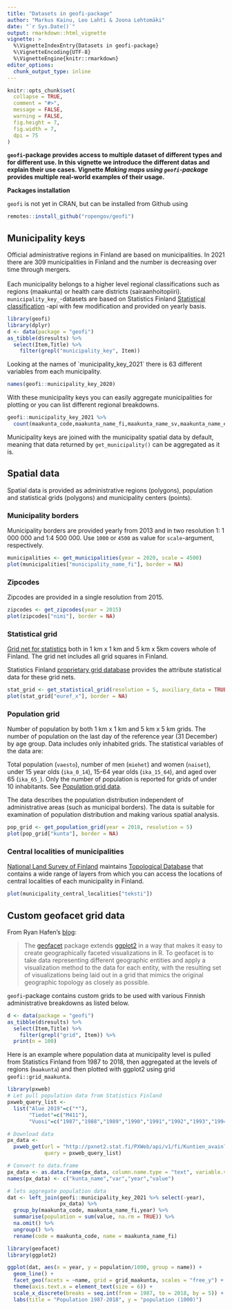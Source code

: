```yaml
---
title: "Datasets in geofi-package"
author: "Markus Kainu, Leo Lahti & Joona Lehtomäki"
date: "`r Sys.Date()`"
output: rmarkdown::html_vignette
vignette: >
  %\VignetteIndexEntry{Datasets in geofi-package}
  %\VignetteEncoding{UTF-8}
  %\VignetteEngine{knitr::rmarkdown}
editor_options: 
  chunk_output_type: inline
---
```


```r
knitr::opts_chunk$set(
  collapse = TRUE,
  comment = "#>",
  message = FALSE, 
  warning = FALSE,
  fig.height = 7, 
  fig.width = 7,
  dpi = 75
)
```

**`geofi`-package provides access to multiple dataset of different types and for different use. In this vignette we introduce the different datas and explain their use cases. Vignette *Making maps using `geofi`-package* provides multiple real-world examples of their usage. **

**Packages installation**

`geofi` is not yet in CRAN, but can be installed from Github using

```r
remotes::install_github("ropengov/geofi")
```

## Municipality keys

Official administrative regions in Finland are based on municipalities. In 2021 there are 309 municipalities in Finland and the number is decreasing over time through mergers.\
\
Each municipality belongs to a higher level regional classifications such as regions (maakunta) or health care districts (sairaanhoitopiiri). `municipality_key_`-datasets are based on Statistics Finland [Statistical classification](https://data.stat.fi/api/classifications/v2/) -api with few modification and provided on yearly basis.

```r
library(geofi)
library(dplyr)
d <- data(package = "geofi")
as_tibble(d$results) %>% 
  select(Item,Title) %>% 
    filter(grepl("municipality_key", Item))
```

Looking at the names of \`municipality_key_2021\` there is 63 different variables from each municipality.

```r
names(geofi::municipality_key_2020)
```

With these municipality keys you can easily aggregate municipalities for plotting or you can list different regional breakdowns.\

```r
geofi::municipality_key_2021 %>% 
  count(maakunta_code,maakunta_name_fi,maakunta_name_sv,maakunta_name_en)
```

Municipality keys are joined with the municipality spatial data by default, meaning that data returned by `get_municipality()` can be aggregated as it is.

## Spatial data

Spatial data is provided as administrative regions (polygons), population and statistical grids (polygons) and municipality centers (points).

### Municipality borders

Municipality borders are provided yearly from 2013 and in two resolution 1: 1 000 000 and 1:4 500 000. Use `1000` or `4500` as value for `scale`-argument, respectively.

```r
municipalities <- get_municipalities(year = 2020, scale = 4500)
plot(municipalities["municipality_name_fi"], border = NA)
```

### Zipcodes

Zipcodes are provided in a single resolution from 2015.

```r
zipcodes <- get_zipcodes(year = 2015) 
plot(zipcodes["nimi"], border = NA)
```

### Statistical grid

[Grid net for statistics](https://www.stat.fi/org/avoindata/paikkatietoaineistot/tilastoruudukko_1km_en.html) both in 1 km x 1 km and 5 km x 5km covers whole of Finland. The grid net includes all grid squares in Finland.

Statistics Finland [proprietary grid database](https://www.stat.fi/tup/ruututietokanta/index_en.html) provides the attribute statistical data for these grid nets.

```r
stat_grid <- get_statistical_grid(resolution = 5, auxiliary_data = TRUE)
plot(stat_grid["euref_x"], border = NA)
```

### Population grid

Number of population by both 1 km x 1 km and 5 km x 5 km grids. The number of population on the last day of the reference year (31 December) by age group. Data includes only inhabited grids. The statistical variables of the data are:

Total population (`vaesto`), number of men (`miehet`) and women (`naiset`), under 15 year olds (`ika_0_14`), 15-64 year olds (`ika_15_64`), and aged over 65 (`ika_65_`). Only the number of population is reported for grids of under 10 inhabitants. See [Population grid data](https://www.paikkatietohakemisto.fi/geonetwork/srv/eng/catalog.search#/metadata/a901d40a-8a6b-4678-814c-79d2e2ab130c).

The data describes the population distribution independent of administrative areas (such as municipal borders). The data is suitable for examination of population distribution and making various spatial analysis.

```r
pop_grid <- get_population_grid(year = 2018, resolution = 5)
plot(pop_grid["kunta"], border = NA)
```

### Central localities of municipalities

[National Land Survey of Finland](https://maanmittauslaitos.fi) maintains [Topological Database](https://www.maanmittauslaitos.fi/en/maps-and-spatial-data/expert-users/product-descriptions/topographic-database) that contains a wide range of layers from which you can access the locations of central localities of each municipality in Finland.

```r
plot(municipality_central_localities["teksti"])
```

## Custom geofacet grid data

From Ryan Hafen's [blog](https://ryanhafen.com/blog/geofacet/):

> The [geofacet](https://hafen.github.io/geofacet/) package extends [ggplot2](http://ggplot2.tidyverse.org/) in a way that makes it easy to create geographically faceted visualizations in R. To geofacet is to take data representing different geographic entities and apply a visualization method to the data for each entity, with the resulting set of visualizations being laid out in a grid that mimics the original geographic topology as closely as possible.

`geofi`-package contains custom grids to be used with various Finnish administrative breakdowns as listed below.

```r
d <- data(package = "geofi")
as_tibble(d$results) %>% 
  select(Item,Title) %>% 
    filter(grepl("grid", Item)) %>% 
  print(n = 100)
```

Here is an example where population data at municipality level is pulled from Statistics Finland from 1987 to 2018, then aggregated at the levels of regions (`maakunta`) and then plotted with ggplot2 using grid `geofi::grid_maakunta`.

```r
library(pxweb)
# Let pull population data from Statistics Finland
pxweb_query_list <- 
  list("Alue 2019"=c("*"),
       "Tiedot"=c("M411"),
       "Vuosi"=c("1987","1988","1989","1990","1991","1992","1993","1994","1995","1996","1997","1998","1999","2000","2001","2002","2003","2004","2005","2006","2007","2008","2009","2010","2011","2012","2013","2014","2015","2016","2017","2018"))

# Download data 
px_data <- 
  pxweb_get(url = "http://pxnet2.stat.fi/PXWeb/api/v1/fi/Kuntien_avainluvut/2019/kuntien_avainluvut_2019_aikasarja.px",
            query = pxweb_query_list)

# Convert to data.frame 
px_data <- as.data.frame(px_data, column.name.type = "text", variable.value.type = "text")
names(px_data) <- c("kunta_name","var","year","value")

# lets aggregate population data
dat <- left_join(geofi::municipality_key_2021 %>% select(-year),
                 px_data) %>% 
  group_by(maakunta_code, maakunta_name_fi,year) %>% 
  summarise(population = sum(value, na.rm = TRUE)) %>% 
  na.omit() %>% 
  ungroup() %>% 
  rename(code = maakunta_code, name = maakunta_name_fi)

library(geofacet)
library(ggplot2)

ggplot(dat, aes(x = year, y = population/1000, group = name)) + 
  geom_line() + 
  facet_geo(facets = ~name, grid = grid_maakunta, scales = "free_y") +
  theme(axis.text.x = element_text(size = 6)) +
  scale_x_discrete(breaks = seq.int(from = 1987, to = 2018, by = 5)) +
  labs(title = "Population 1987-2018", y = "population (1000)")
```
